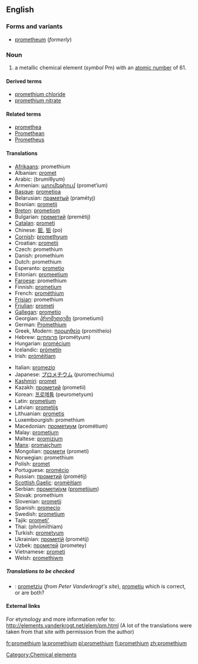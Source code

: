 {{see|Promethium}}
==English==
{{elements|Pm|neodymium|Nd|samarium|Sm}}
===Forms and variants===
*[[prometheum]] (''formerly'')

===Noun===
{{en-noun-unc}}
{{wikipedia}}

# a metallic chemical element (''symbol'' Pm) with an [[atomic number]] of 61.

====Derived terms====
*[[promethium chloride]]
*[[promethium nitrate]]

====Related terms====
*[[promethea]]
*[[Promethean]]
*[[w:Prometheus|Prometheus]]<!--from which "promethium" is derived-->

====Translations====
{{top}}
*[[Afrikaans]]: promethium
*Albanian: [[promet]]
*Arabic: {{ARchar|[[بروميثيوم]]}} (brumíθyum) {{m}}
*Armenian: [[պրոմեթիում]] (promet‘ium)
*[[Basque]]: [[prometioa]]
*Belarusian: [[праметый]] (pramétyj) {{m}}
*Bosnian: [[prometij]]
*[[Breton]]: [[prometiom]]
*Bulgarian: [[преметий]] (premétij) {{m}}
*[[Catalan]]: [[prometi]]
*Chinese: [[鉕]], [[钷]] (po)
*[[Cornish]]: [[promethyum]]
*Croatian: [[prometij]]
*Czech: promethium
*Danish: promethium
*Dutch: promethium {{n}}
*Esperanto: [[prometio]]
*Estonian: [[promeetium]]
*[[Faroese]]: promethium
*Finnish: [[prometium]]
*French: [[prométhium]] {{m}}
*[[Frisian]]: promethium
*[[Friulian]]: [[prometi]]
*[[Gallegan]]: [[prometio]]
*Georgian: [[პრომეთიუმი]] (prometiumi)
*German: [[Promethium]] {{n}}
*Greek, Modern: [[προμηθείο]] (promitheío) {{n}}
*Hebrew: [[פרומתיום]] (prométyum)
*Hungarian: [[promécium]]
*Icelandic: [[prómetín]]
*Irish: [[próméitiam]]
{{mid}}
*Italian: [[promezio]] {{m}}
*Japanese: [[プロメチウム]] (puromechiumu)
*[[Kashmiri]]: [[promet]]
*Kazakh: [[прометий]] (prometii)
*Korean: [[프로메튬]] (peurometyum)
*Latin: [[prometium]]
*Latvian: [[prometijs]]
*Lithuanian: [[prometis]]
*Luxembourgish: promethium
*Macedonian: [[прометиум]] (prométium) {{m}}
*Malay: [[prometium]]
*Maltese: [[promizjum]]
*[[Manx]]: [[promaiçhum]]
*Mongolian: [[промети]] (prometi)
*Norwegian: promethium
*Polish: [[promet]] {{m}}
*Portuguese: [[promécio]] {{m}}
*Russian: [[прометий]] (prométij) {{m}}
*[[Scottish Gaelic]]: [[promèitiam]]
*Serbian: [[прометиjум]] ([[prometijum]]) {{m}}
*Slovak: promethium
*Slovenian: [[prometij]]
*Spanish: [[promecio]] {{m}}
*Swedish: [[prometium]]
*Tajik: [[prometi']]
*Thai: {{THchar|[[โพรมีเทียม]]}} (phrōmīthiam)
*Turkish: [[prometyum]]
*Ukrainian: [[прометій]] (prométij) {{m}}
*Uzbek: [[прометей]] (prometey)
*Vietnamese: [[prometi]]
*Welsh: [[promethiwm]]
{{bottom}}

=====Translations to be checked=====
<!--Remove this section once all of the translations below have been moved into the tables above.-->
{{checktrans}}

*{{ttbc|Romanian}}: [[prometziu]] (''from Peter Vanderkrogt's site''), [[prometiu]] {{n}} which is correct, or are both?

====External links====
For etymology and more information refer to:
http://elements.vanderkrogt.net/elem/pm.html
(A lot of the translations were taken from that site with permission from the author)

[[Category:Chemical elements]]

[[fr:promethium]]
[[la:promethium]]
[[pl:promethium]]
[[fi:promethium]]
[[zh:promethium]]